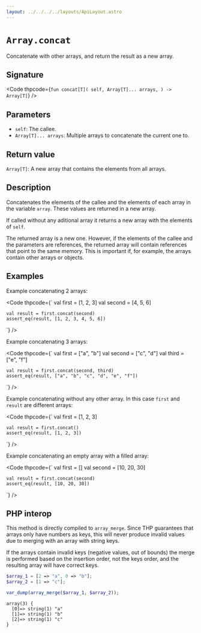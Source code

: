 ```yaml
---
layout: ../../../../layouts/ApiLayout.astro
---
```


# `Array.concat`

Concatenate with other arrays, and return the result as a new array.

## Signature

<Code thpcode={`
    fun concat[T](
        self,
        Array[T]... arrays,
    ) -> Array[T]
`} />

## Parameters

- `self`: The callee.
- `Array[T]... arrays`: Multiple arrays to concatenate the current one to.

## Return value

`Array[T]`: A new array that contains the elements from all arrays.


## Description

Concatenates the elements of the callee and the elements of each array in the
variable `array`. These values are returned in a new array.

If called without any aditional array it returns a new array with the elements
of `self`.

The returned array is a new one. However, if the elements of the callee and the
parameters are references, the returned array will contain references that point
to the same memory. This is important if, for example, the arrays contain other
arrays or objects.

## Examples

Example concatenating 2 arrays:

<Code thpcode={`
    val first  = [1, 2, 3]
    val second = [4, 5, 6]

    val result = first.concat(second)
    assert_eq(result, [1, 2, 3, 4, 5, 6])
`} />

Example concatenating 3 arrays:

<Code thpcode={`
    val first  = ["a", "b"]
    val second = ["c", "d"]
    val third  = ["e", "f"]

    val result = first.concat(second, third)
    assert_eq(result, ["a", "b", "c", "d", "e", "f"])
`} />

Example concatenating without any other array. In this case
`first` and `result` are different arrays:

<Code thpcode={`
    val first  = [1, 2, 3]

    val result = first.concat()
    assert_eq(result, [1, 2, 3])
`} />

Example concatenating an empty array with a filled array:

<Code thpcode={`
    val first  = []
    val second = [10, 20, 30]

    val result = first.concat(second)
    assert_eq(result, [10, 20, 30])
`} />


## PHP interop

This method is directly compiled to `array_merge`. Since THP guarantees that
arrays only have numbers as keys, this will never produce invalid values due
to merging with an array with string keys.

If the arrays contain invalid keys (negative values, out of bounds) the merge
is performed based on the insertion order, not the keys order, and the resulting
array will have correct keys.

```php
$array_1 = [2 => "a", 0 => "b"];
$array_2 = [1 => "c"];

var_dump(array_merge($array_1, $array_2));
```

```out
array(3) {
  [0]=> string(1) "a"
  [1]=> string(1) "b"
  [2]=> string(1) "c"
}
```



